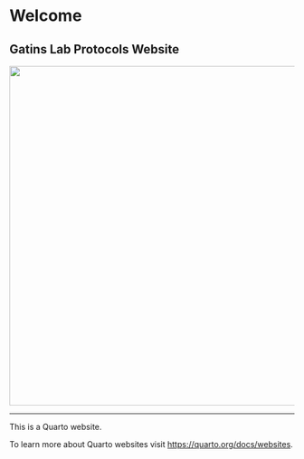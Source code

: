 <meta name="google-site-verification" content="E1P00oT7I0yKZ2uleNxqGC40yrIsruIzSCIpDk5ZveA" />

# Welcome 

## Gatins Lab Protocols Website

![](pictures/Gatins_Lab_logo_dark.png){fig-align="center" width="600"}



---------------------------------------------------------------------------------
This is a Quarto website.

To learn more about Quarto websites visit <https://quarto.org/docs/websites>.

